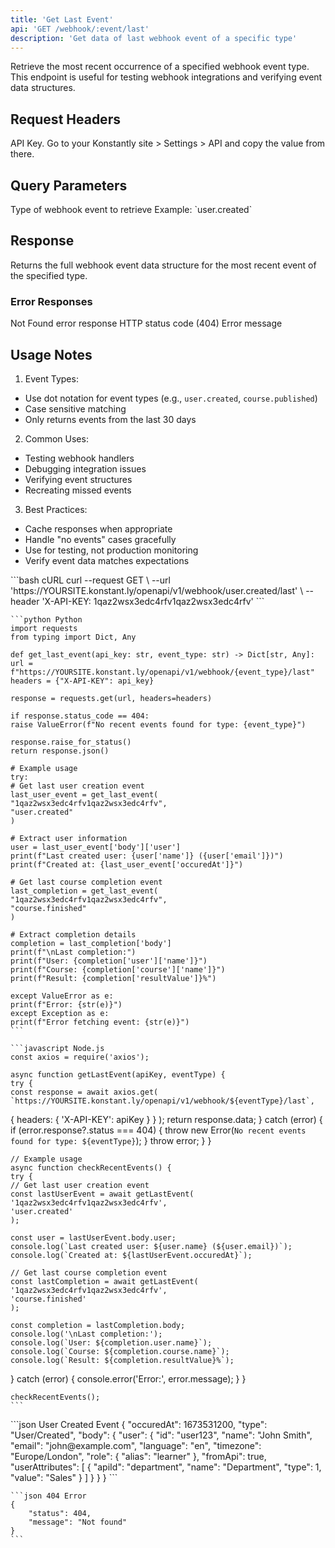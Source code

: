 ```yaml
---
title: 'Get Last Event'
api: 'GET /webhook/:event/last'
description: 'Get data of last webhook event of a specific type'
---
```


Retrieve the most recent occurrence of a specified webhook event type. This endpoint is useful for testing webhook integrations and verifying event data structures.

## Request Headers

<ParamField header="X-API-KEY" type="string" required>
    API Key. Go to your Konstantly site > Settings > API and copy the value from there.
</ParamField>

## Query Parameters

<ParamField query="event" type="string" required>
    Type of webhook event to retrieve
    Example: `user.created`
</ParamField>

## Response

Returns the full webhook event data structure for the most recent event of the specified type.

### Error Responses

<ResponseField name="404" type="object">
    Not Found error response
    <Expandable title="Error object properties">
        <ResponseField name="status" type="integer" required>HTTP status code (404)</ResponseField>
        <ResponseField name="message" type="string" required>Error message</ResponseField>
    </Expandable>
</ResponseField>

## Usage Notes

1. Event Types:
- Use dot notation for event types (e.g., `user.created`, `course.published`)
- Case sensitive matching
- Only returns events from the last 30 days

2. Common Uses:
- Testing webhook handlers
- Debugging integration issues
- Verifying event structures
- Recreating missed events

3. Best Practices:
- Cache responses when appropriate
- Handle "no events" cases gracefully
- Use for testing, not production monitoring
- Verify event data matches expectations

<RequestExample>
    ```bash cURL
    curl --request GET \
    --url 'https://YOURSITE.konstant.ly/openapi/v1/webhook/user.created/last' \
    --header 'X-API-KEY: 1qaz2wsx3edc4rfv1qaz2wsx3edc4rfv'
    ```

    ```python Python
    import requests
    from typing import Dict, Any

    def get_last_event(api_key: str, event_type: str) -> Dict[str, Any]:
    url = f"https://YOURSITE.konstant.ly/openapi/v1/webhook/{event_type}/last"
    headers = {"X-API-KEY": api_key}

    response = requests.get(url, headers=headers)

    if response.status_code == 404:
    raise ValueError(f"No recent events found for type: {event_type}")

    response.raise_for_status()
    return response.json()

    # Example usage
    try:
    # Get last user creation event
    last_user_event = get_last_event(
    "1qaz2wsx3edc4rfv1qaz2wsx3edc4rfv",
    "user.created"
    )

    # Extract user information
    user = last_user_event['body']['user']
    print(f"Last created user: {user['name']} ({user['email']})")
    print(f"Created at: {last_user_event['occuredAt']}")

    # Get last course completion event
    last_completion = get_last_event(
    "1qaz2wsx3edc4rfv1qaz2wsx3edc4rfv",
    "course.finished"
    )

    # Extract completion details
    completion = last_completion['body']
    print(f"\nLast completion:")
    print(f"User: {completion['user']['name']}")
    print(f"Course: {completion['course']['name']}")
    print(f"Result: {completion['resultValue']}%")

    except ValueError as e:
    print(f"Error: {str(e)}")
    except Exception as e:
    print(f"Error fetching event: {str(e)}")
    ```

    ```javascript Node.js
    const axios = require('axios');

    async function getLastEvent(apiKey, eventType) {
    try {
    const response = await axios.get(
    `https://YOURSITE.konstant.ly/openapi/v1/webhook/${eventType}/last`,
{
    headers: {
    'X-API-KEY': apiKey
}
}
    );
    return response.data;
} catch (error) {
    if (error.response?.status === 404) {
    throw new Error(`No recent events found for type: ${eventType}`);
}
    throw error;
}
}

    // Example usage
    async function checkRecentEvents() {
    try {
    // Get last user creation event
    const lastUserEvent = await getLastEvent(
    '1qaz2wsx3edc4rfv1qaz2wsx3edc4rfv',
    'user.created'
    );

    const user = lastUserEvent.body.user;
    console.log(`Last created user: ${user.name} (${user.email})`);
    console.log(`Created at: ${lastUserEvent.occuredAt}`);

    // Get last course completion event
    const lastCompletion = await getLastEvent(
    '1qaz2wsx3edc4rfv1qaz2wsx3edc4rfv',
    'course.finished'
    );

    const completion = lastCompletion.body;
    console.log('\nLast completion:');
    console.log(`User: ${completion.user.name}`);
    console.log(`Course: ${completion.course.name}`);
    console.log(`Result: ${completion.resultValue}%`);

} catch (error) {
    console.error('Error:', error.message);
}
}

    checkRecentEvents();
    ```
</RequestExample>

<ResponseExample>
    ```json User Created Event
    {
        "occuredAt": 1673531200,
        "type": "User/Created",
        "body": {
        "user": {
        "id": "user123",
        "name": "John Smith",
        "email": "john@example.com",
        "language": "en",
        "timezone": "Europe/London",
        "role": {
        "alias": "learner"
    },
        "fromApi": true,
        "userAttributes": [
    {
        "apiId": "department",
        "name": "Department",
        "type": 1,
        "value": "Sales"
    }
        ]
    }
    }
    }
    ```

    ```json 404 Error
    {
        "status": 404,
        "message": "Not found"
    }
    ```
</ResponseExample>